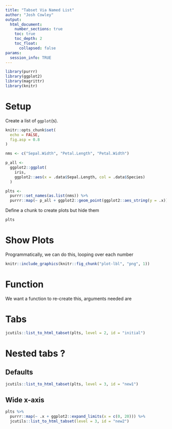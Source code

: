 ```yaml
---
title: "Tabset Via Named List"
author: "Josh Cowley"
output:
  html_document:
    number_sections: true
    toc: true
    toc_depth: 2
    toc_float:
      collapsed: false
params:
  session_info: TRUE
---
```


```r
library(purrr)
library(ggplot2)
library(magrittr)
library(knitr)
```

# Setup

Create a list of `ggplot`(s).

```r
knitr::opts_chunk$set(
  echo = FALSE,
  fig.asp = 0.8
)

nms <- c("Sepal.Width", "Petal.Length", "Petal.Width")

p_all <- 
  ggplot2::ggplot(
    iris,
    ggplot2::aes(x = .data$Sepal.Length, col = .data$Species)
  )

plts <- 
  purrr::set_names(as.list(nms)) %>%
  purrr::map(~ p_all + ggplot2::geom_point(ggplot2::aes_string(y = .x))) 
```

Define a chunk to create plots but hide them

```r
plts
```

# Show Plots

Programmatically, we can do this, looping over each number

```r
knitr::include_graphics(knitr::fig_chunk("plot-lbl", "png", 1))
```

# Function

We want a function to re-create this, arguments needed are 

# Tabs {.tabset}

```r
jcutils::list_to_html_tabset(plts, level = 2, id = "initial")
```

# Nested tabs ? {.tabset}

## Defaults {.tabset}

```r
jcutils::list_to_html_tabset(plts, level = 3, id = "new1")
```

## Wide x-axis {.tabset}

```r
plts %>%
  purrr::map(~ .x + ggplot2::expand_limits(x = c(0, 20))) %>%
  jcutils::list_to_html_tabset(level = 3, id = "new2")
```
